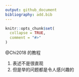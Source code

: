 ```yaml
---
output: github_document
bibliography: add.bib
---
```


<!-- README.md is generated from README.Rmd. Please edit that file -->

```r
knitr::opts_chunk$set(
  collapse = TRUE,
  comment = "#>"
)
```

@Chi2018 的教程

1. 表述不是很直观
1. 但是举的问题都是令人感兴趣的
